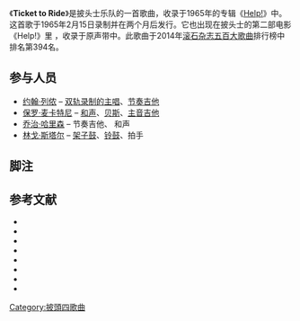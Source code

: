{{Infobox song
| name       = Ticket to Ride
| type       = single
| cover      = 
| artist     = [[披头士乐队|披头士乐队]]
| from_album = 《[[Help!|Help!]]》
| B-side     = "[[Yes_It_Is|Yes It Is]]"
| released   = 1965年4月9日
| format     = [[黑膠唱片|7"]]
| recorded   = 1965年2月15日<br/>伦敦[[阿比路录音室|阿比路录音室]]
| genre      = [[摇滚乐|摇滚乐]]
| length     = 3:10
| label      = [[帕洛风唱片|帕洛风唱片]]（英国）<br />[[國會音樂集團|國會唱片]]（美国）
| writer     = [[列侬-麦卡特尼|列侬-麦卡特尼]]
| producer   = [[乔治·马丁|乔治·马丁]]
| certification = Gold ([[Recording_Industry_Association_of_America|RIAA]])<ref>{{cite web |url=http://riaa.com/goldandplatinumdata.php?resultpage=1&table=SEARCH_RESULTS&action=&title=&artist=The%20Beatles&format=SINGLE&debutLP=&category=&sex=&releaseDate=&requestNo=&type=&level=&label=&company=&certificationDate=&awardDescription=Gold&catalogNo=&aSex=&rec_id=&charField=&gold=&platinum=&multiPlat=&level2=&certDate=&album=&id=&after=&before=&startMonth=1&endMonth=1&startYear=1958&endYear=2009&sort=Artist&perPage=25 |title=RIAA Gold & Platinum Searchable Database - The Beatles Gold Singles |accessdate=20 July 2009 |deadurl=yes |archiveurl=https://web.archive.org/web/20100920075520/http://riaa.com/goldandplatinumdata.php?resultpage=1&table=SEARCH_RESULTS&action=&title=&artist=The%20Beatles&format=SINGLE&debutLP=&category=&sex=&releaseDate=&requestNo=&type=&level=&label=&company=&certificationDate=&awardDescription=Gold&catalogNo=&aSex=&rec_id=&charField=&gold=&platinum=&multiPlat=&level2=&certDate=&album=&id=&after=&before=&startMonth=1&endMonth=1&startYear=1958&endYear=2009&sort=Artist&perPage=25 |archivedate=2010年9月20日 }}</ref>
| chronology = [[披头士乐队|披头士乐队]]英国
| prev_title = [[I_Feel_Fine|I Feel Fine]]
| prev_year  = 1964
| next_title = [[Help!_(歌曲)|Help!]]
| next_year  = 1965
| misc       = {{Extra chronology
  | artist     = [[披头士乐队|披头士乐队]]美国
  | type       = single
  | prev_title = [[Eight_Days_a_Week|Eight Days a Week]]
  | prev_year  = 1965
  | title      = Ticket to Ride
  | year       = 1965
  | next_title = [[Help!_(歌曲)|Help!]]
  | next_year  = 1965
  }}{{External music video|{{YouTube|SyNt5zm3U_M|"Ticket to Ride"}}}}
}}
《'''Ticket to Ride'''》是披头士乐队的一首歌曲，收录于1965年的专辑《[[Help!|Help!]]》中。这首歌于1965年2月15日录制并在两个月后发行。它也出现在披头士的第二部电影《Help!》里 ，收录于原声带中。此歌曲于2014年[[滚石杂志五百大歌曲|滚石杂志五百大歌曲]]排行榜中排名第394名。

==参与人员==
*[[约翰·列侬|约翰·列侬]] – [[双轨录制的|双轨录制的]][[主唱|主唱]]、[[节奏吉他|节奏吉他]]
*[[保罗·麦卡特尼|保罗·麦卡特尼]] – [[和声|和声]]、[[贝斯|贝斯]]、[[主音吉他|主音吉他]]
*[[乔治·哈里森|乔治·哈里森]] – 节奏吉他、{{Ref label|p-b1|A|}} 和声
*[[林戈·斯塔尔|林戈·斯塔尔]] – [[架子鼓|架子鼓]]、[[铃鼓|铃鼓]]、拍手

==脚注==
{{Reflist}}

==参考文献==
{{Refbegin|2}}
* {{cite book |last=Harry |first=Bill |year=2000 |authorlink=Bill Harry |title=The Beatles Encyclopedia: Revised and Updated |publisher=[[Virgin_Publishing|Virgin Publishing]] |location=London |isbn=0-7535-0481-2 |ref=harv}}
* {{cite book |last=Lewisohn |first=Mark |year=1988 |authorlink=Mark Lewisohn |title=The Beatles Recording Sessions |publisher=[[Harmony_Books|Harmony Books]] |location=New York |isbn=0-517-57066-1 |ref=harv}}
* {{cite book |last=MacDonald |first=Ian |year=2005 |authorlink=Ian MacDonald |title=Revolution in the Head: The Beatles' Records and the Sixties |edition=Second Revised |publisher=Pimlico (Rand) |location=London |isbn=1-84413-828-3 |ref=harv}}
* {{cite book |last=Miles |first=Barry |authorlink=Barry Miles |year=1997 |title=Paul McCartney: Many Years From Now |url=https://archive.org/details/paulmccartneyman00mile_0 |publisher=[[Henry_Holt_and_Company|Henry Holt and Company]] |location=New York |isbn=0-8050-5249-6 |ref=harv}}
* {{cite book |last=Sheff |first=David |year=2000 |authorlink=David Sheff |title=All We Are Saying: The Last Major Interview with John Lennon and Yoko Ono |url=https://archive.org/details/allwearesayingla00lenn |publisher=[[St._Martin's_Press|St. Martin's Press]] |location=New York |isbn=0-312-25464-4 |ref=harv}}
* {{cite book |last=Turner |first=Steve |year=2005 |authorlink=Steve Turner (writer) |title=A Hard Day's Write: The Stories Behind Every Beatles Song |url=https://archive.org/details/harddayswritesto0000turn_a2y5 |edition=3rd |publisher=[[Harper_Paperbacks|Harper Paperbacks]] |location=New York |isbn=0-06-084409-4 |ref=harv}}
* {{cite web |last=Unterberger |first=Richie |year=2007 |authorlink=Richie Unterberger |title=Review of "Ticket to Ride" |publisher=[[Allmusic|Allmusic]] |url={{Allmusic|class=song|id=t2762408|pure_url=yes}} |accessdate=13 May 2007 |ref=harv}}
* {{cite book |last=Wallgren |first=Mark |year=1982 |title=The Beatles on Record |url=https://archive.org/details/beatlesonrecord0000wall |publisher=[[Simon_&_Schuster|Simon & Schuster]] |location=New York |isbn=0-671-45682-2 |ref=harv}}
{{Refend}}

[[Category:披頭四歌曲|Category:披頭四歌曲]]